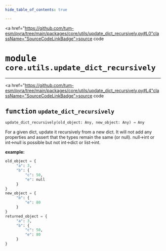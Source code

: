```yaml
---
hide_table_of_contents: true

---
```


<!-- markdownlint-disable -->

<a href="https://github.com/tum-esm/pyra/tree/main/packages/core/utils/update_dict_recursively.py#L0"className="SourceCodeLinkBadge">source code</a>

# <kbd>module</kbd> `core.utils.update_dict_recursively`





---

<a href="https://github.com/tum-esm/pyra/tree/main/packages/core/utils/update_dict_recursively.py#L4"className="SourceCodeLinkBadge">source code</a>

## <kbd>function</kbd> `update_dict_recursively`

```python
update_dict_recursively(old_object: Any, new_object: Any) → Any
```

For a given dict, update it recursively from a new dict. It will not add any properties and assert that the types remain the same (or null). null->int or int->null is possible but not int->dict or list->int. 



**example:**
 

```python
old_object = {
     "a": 3,
     "b": {
         "c": 50,
         "e": null
     }
}
new_object = {
     "b": {
         "e": 80
     }
}
returned_object = {
     "a": 3,
     "b": {
         "c": 50,
         "e": 80
     }
}
``` 


